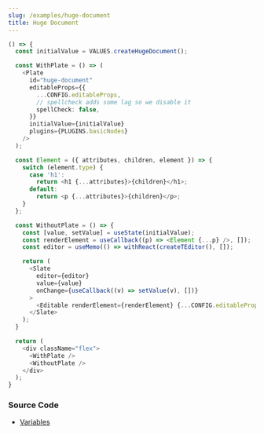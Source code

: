 ```yaml
---
slug: /examples/huge-document
title: Huge Document
---
```


```ts live
() => {
  const initialValue = VALUES.createHugeDocument();

  const WithPlate = () => (
    <Plate
      id="huge-document"
      editableProps={{
        ...CONFIG.editableProps,
        // spellcheck adds some lag so we disable it
        spellCheck: false,
      }}
      initialValue={initialValue}
      plugins={PLUGINS.basicNodes}
    />
  );

  const Element = ({ attributes, children, element }) => {
    switch (element.type) {
      case 'h1':
        return <h1 {...attributes}>{children}</h1>;
      default:
        return <p {...attributes}>{children}</p>;
    }
  };

  const WithoutPlate = () => {
    const [value, setValue] = useState(initialValue);
    const renderElement = useCallback((p) => <Element {...p} />, []);
    const editor = useMemo(() => withReact(createTEditor(), []);

    return (
      <Slate
        editor={editor}
        value={value}
        onChange={useCallback((v) => setValue(v), [])}
      >
        <Editable renderElement={renderElement} {...CONFIG.editableProps} />
      </Slate>
    );
  }

  return (
    <div className="flex">
      <WithPlate />
      <WithoutPlate />
    </div>
  );
}
```

### Source Code

- [Variables](https://github.com/udecode/plate/blob/main/docs/src/live/live.tsx)
